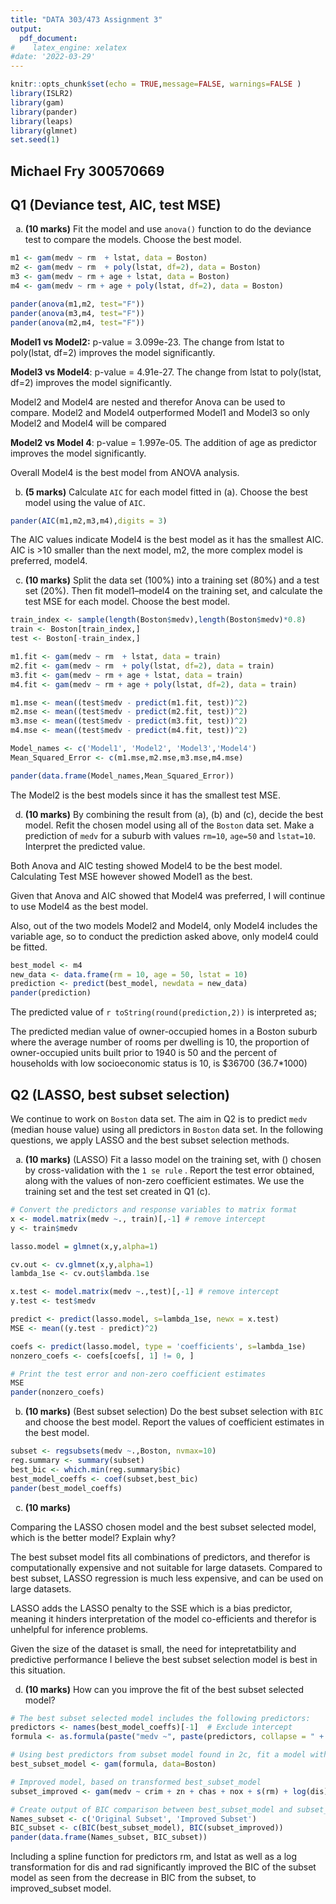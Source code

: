 ```yaml
---
title: "DATA 303/473 Assignment 3"
output: 
  pdf_document: 
#    latex_engine: xelatex
#date: '2022-03-29'
---
```


```r
knitr::opts_chunk$set(echo = TRUE,message=FALSE, warnings=FALSE )
library(ISLR2)
library(gam)
library(pander)
library(leaps)
library(glmnet)
set.seed(1)
```

## Michael Fry 300570669

## Q1 (Deviance test, AIC, test MSE)

(a) **(10 marks)** Fit the model and use `anova()` function to do the deviance test to compare the models.
Choose the best model.


```r
m1 <- gam(medv ~ rm  + lstat, data = Boston)
m2 <- gam(medv ~ rm  + poly(lstat, df=2), data = Boston)
m3 <- gam(medv ~ rm + age + lstat, data = Boston)
m4 <- gam(medv ~ rm + age + poly(lstat, df=2), data = Boston)

pander(anova(m1,m2, test="F"))
pander(anova(m3,m4, test="F"))
pander(anova(m2,m4, test="F"))
```

**Model1 vs Model2:** p-value =  3.099e-23. The change from lstat to poly(lstat, df=2) improves the
model significantly.

**Model3 vs Model4**: p-value =  4.91e-27. The change from lstat to poly(lstat, df=2) improves the
model significantly.

Model2 and Model4 are nested and therefor Anova can be used to compare. Model2 and Model4 outperformed Model1 and Model3 so only Model2 and Model4 will be compared

**Model2 vs Model 4**:  p-value = 1.997e-05. The addition of age as predictor improves the
model significantly.

Overall Model4 is the best model from ANOVA analysis.


(b) **(5 marks)** Calculate `AIC` for each model fitted in (a). Choose the best model using the value of `AIC`.

```r
pander(AIC(m1,m2,m3,m4),digits = 3)
```

The AIC values indicate Model4 is the best model as it has the smallest AIC. AIC is >10 smaller than the next model, m2, the more complex model is preferred, model4.

(c) **(10 marks)** Split the data set ($100\%$) into a training set ($80\%$) and a test set ($20\%$). Then fit model1--model4 on the training set, and calculate the test MSE for each model.
Choose the best model.

```r

train_index <- sample(length(Boston$medv),length(Boston$medv)*0.8)
train <- Boston[train_index,]
test <- Boston[-train_index,]

m1.fit <- gam(medv ~ rm  + lstat, data = train)
m2.fit <- gam(medv ~ rm  + poly(lstat, df=2), data = train)
m3.fit <- gam(medv ~ rm + age + lstat, data = train)
m4.fit <- gam(medv ~ rm + age + poly(lstat, df=2), data = train)

m1.mse <- mean((test$medv - predict(m1.fit, test))^2)
m2.mse <- mean((test$medv - predict(m2.fit, test))^2)
m3.mse <- mean((test$medv - predict(m3.fit, test))^2)
m4.mse <- mean((test$medv - predict(m4.fit, test))^2)

Model_names <- c('Model1', 'Model2', 'Model3','Model4')
Mean_Squared_Error <- c(m1.mse,m2.mse,m3.mse,m4.mse)

pander(data.frame(Model_names,Mean_Squared_Error))
```

The Model2 is the best models since it has the smallest test MSE.

(d) **(10 marks)**  By combining the result from (a), (b) and (c), decide the best model.
Refit the chosen model using all of the `Boston` data set.
Make a prediction of `medv` for a suburb with values `rm=10`, `age=50` and `lstat=10`.
Interpret the predicted value.

Both Anova and AIC testing showed Model4 to be the best model. Calculating Test MSE however showed Model1 as the best.

Given that Anova and AIC showed that Model4 was preferred, I will continue to use Model4 as the best model.

Also, out of the two models Model2 and Model4, only Model4 includes the variable age, so to conduct the prediction asked above, only model4 could be fitted.

```r
best_model <- m4
new_data <- data.frame(rm = 10, age = 50, lstat = 10)
prediction <- predict(best_model, newdata = new_data)
pander(prediction)
```

The predicted value of `r toString(round(prediction,2))` is interpreted as;

The predicted median value of owner-occupied homes in a Boston suburb where the average number of rooms per dwelling is 10, the proportion of owner-occupied units built prior to 1940 is 50 and the percent of households with low socioeconomic status is 10, is  $36700 (36.7*1000)

## Q2 (LASSO, best subset selection)
We continue to work on `Boston` data set. 
The aim in Q2 is  to predict `medv` (median house value) using all predictors in `Boston` data set.  In the following questions, we apply LASSO and the best subset selection methods.

 (a) **(10 marks)** (LASSO) 
 Fit a lasso model on the training set, with  \(\lambda\) chosen by cross-validation with the `1 se rule` . Report the test error obtained, along with the values of non-zero coefficient estimates. We use the training set and the test set created in Q1 (c).

```r
# Convert the predictors and response variables to matrix format
x <- model.matrix(medv ~., train)[,-1] # remove intercept
y <- train$medv

lasso.model = glmnet(x,y,alpha=1)

cv.out <- cv.glmnet(x,y,alpha=1)
lambda_1se <- cv.out$lambda.1se

x.test <- model.matrix(medv ~.,test)[,-1] # remove intercept
y.test <- test$medv

predict <- predict(lasso.model, s=lambda_1se, newx = x.test)
MSE <- mean((y.test - predict)^2)

coefs <- predict(lasso.model, type = 'coefficients', s=lambda_1se)
nonzero_coefs <- coefs[coefs[, 1] != 0, ]

# Print the test error and non-zero coefficient estimates
MSE
pander(nonzero_coefs)
```


(b) **(10 marks)** (Best subset selection)
Do the best subset selection with `BIC` and choose the best model.
Report the values of coefficient estimates in the best model.

```r
subset <- regsubsets(medv ~.,Boston, nvmax=10)
reg.summary <- summary(subset)
best_bic <- which.min(reg.summary$bic)
best_model_coeffs <- coef(subset,best_bic)
pander(best_model_coeffs)
```

(c) **(10 marks)** 

Comparing the LASSO chosen model and the best subset selected model, which is the better model? Explain why?

The best subset model fits all combinations of predictors, and therefor is computationally expensive and not suitable for large datasets. Compared to best subset, LASSO regression is much less expensive, and can be used on large datasets.

LASSO adds the LASSO penalty to the SSE which is a bias predictor, meaning it hinders interpretation of the model co-efficients and therefor is unhelpful for inference problems. 

Given the size of the dataset is small, the need for intepretatbility and predictive performance I believe the best subset selection model is best in this situation.


(d) **(10 marks)** 
How can you improve the fit of the best subset selected model?

```r
# The best subset selected model includes the following predictors: 
predictors <- names(best_model_coeffs)[-1]  # Exclude intercept
formula <- as.formula(paste("medv ~", paste(predictors, collapse = " + ")))

# Using best predictors from subset model found in 2c, fit a model with the best predictors. 
best_subset_model <- gam(formula, data=Boston)

# Improved model, based on transformed best_subset_model
subset_improved <- gam(medv ~ crim + zn + chas + nox + s(rm) + log(dis) + log(rad) + tax + ptratio + s(lstat), data = Boston)

# Create output of BIC comparison between best_subset_model and subset_improved.
Names_subset <- c('Original Subset', 'Improved Subset')
BIC_subset <- c(BIC(best_subset_model), BIC(subset_improved))
pander(data.frame(Names_subset, BIC_subset))

```

Including a spline function for predictors rm, and lstat as well as a log transformation for dis and rad significantly improved the BIC of the subset model as seen from the decrease in BIC from the subset, to improved_subset model. 















